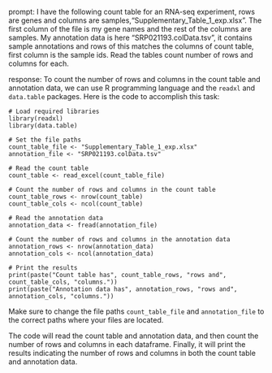prompt:
I have the following count table for an RNA-seq experiment, rows are genes and columns are samples,"Supplementary_Table_1_exp.xlsx". The first column of the file is my gene names and the rest of the columns are samples. My annotation data is here "SRP021193.colData.tsv", it contains sample annotations and rows of this matches the columns of count table, first column is the sample ids. Read the tables count number of rows and columns for each.

response:
To count the number of rows and columns in the count table and annotation data, we can use R programming language and the `readxl` and `data.table` packages. Here is the code to accomplish this task:

```
# Load required libraries
library(readxl)
library(data.table)

# Set the file paths
count_table_file <- "Supplementary_Table_1_exp.xlsx"
annotation_file <- "SRP021193.colData.tsv"

# Read the count table
count_table <- read_excel(count_table_file)

# Count the number of rows and columns in the count table
count_table_rows <- nrow(count_table)
count_table_cols <- ncol(count_table)

# Read the annotation data
annotation_data <- fread(annotation_file)

# Count the number of rows and columns in the annotation data
annotation_rows <- nrow(annotation_data)
annotation_cols <- ncol(annotation_data)

# Print the results
print(paste("Count table has", count_table_rows, "rows and", count_table_cols, "columns."))
print(paste("Annotation data has", annotation_rows, "rows and", annotation_cols, "columns."))
```

Make sure to change the file paths `count_table_file` and `annotation_file` to the correct paths where your files are located.

The code will read the count table and annotation data, and then count the number of rows and columns in each dataframe. Finally, it will print the results indicating the number of rows and columns in both the count table and annotation data.
